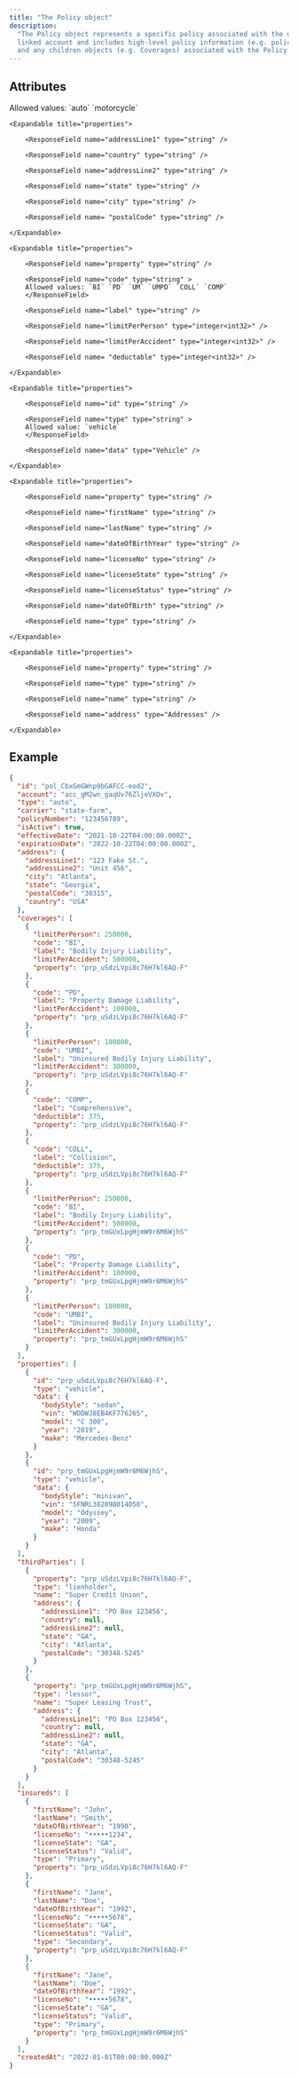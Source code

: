 ```yaml
---
title: "The Policy object"
description:
  "The Policy object represents a specific policy associated with the user's
  linked account and includes high-level policy information (e.g. policy number)
  and any children objects (e.g. Coverages) associated with the Policy."
---
```


## Attributes

<ParamField body="id" type="string" required />

<ParamField body="account" type="string" required />

<ParamField body="type" type="string">
  Allowed values: `auto` `motorcycle`
</ParamField>

<ParamField body="carrier" type="string" required />

<ParamField body="policyNumber" type="string" required />

<ParamField body="isActive" type="boolean" required />

<ParamField body="effectiveDate" type="string" required />

<ParamField body="expirationDate" type="string" required />

<ParamField body="address" type="Adresses" >

    <Expandable title="properties">

        <ResponseField name="addressLine1" type="string" />

        <ResponseField name="country" type="string" />

        <ResponseField name="addressLine2" type="string" />

        <ResponseField name="state" type="string" />

        <ResponseField name="city" type="string" />

        <ResponseField name= "postalCode" type="string" />

    </Expandable>

</ParamField>

<ParamField body="coverages" type="array[Coverages]" >

    <Expandable title="properties">

        <ResponseField name="property" type="string" />

        <ResponseField name="code" type="string" >
        Allowed values: `BI` `PD` `UM` `UMPD` `COLL` `COMP`
        </ResponseField>

        <ResponseField name="label" type="string" />

        <ResponseField name="limitPerPerson" type="integer<int32>" />

        <ResponseField name="limitPerAccident" type="integer<int32>" />

        <ResponseField name= "deductable" type="integer<int32>" />

    </Expandable>

</ParamField>

<ParamField body="properties" type="array[Property]" >

    <Expandable title="properties">

        <ResponseField name="id" type="string" />

        <ResponseField name="type" type="string" >
        Allowed value: `vehicle`
        </ResponseField>

        <ResponseField name="data" type="Vehicle" />

    </Expandable>

</ParamField>

<ParamField body="insured" type="array[Insured]" >

    <Expandable title="properties">

        <ResponseField name="property" type="string" />

        <ResponseField name="firstName" type="string" />

        <ResponseField name="lastName" type="string" />

        <ResponseField name="dateOfBirthYear" type="string" />

        <ResponseField name="licenseNo" type="string" />

        <ResponseField name="licenseState" type="string" />

        <ResponseField name="licenseStatus" type="string" />

        <ResponseField name="dateOfBirth" type="string" />

        <ResponseField name="type" type="string" />

    </Expandable>

</ParamField>

<ParamField body="insured" type="array[Insured]" >

    <Expandable title="properties">

        <ResponseField name="property" type="string" />

        <ResponseField name="type" type="string" />

        <ResponseField name="name" type="string" />

        <ResponseField name="address" type="Addresses" />

    </Expandable>

</ParamField>

<ParamField body="createdAt" type="string" required />

<ParamField body="modifiedAt" type="string" />

## Example

```json
{
  "id": "pol_CbxGmGWnp9bGAFCC-eod2",
  "account": "acc_gM2wn_gaqUv76ZljeVXOv",
  "type": "auto",
  "carrier": "state-farm",
  "policyNumber": "123456789",
  "isActive": true,
  "effectiveDate": "2021-10-22T04:00:00.000Z",
  "expirationDate": "2022-10-22T04:00:00.000Z",
  "address": {
    "addressLine1": "123 Fake St.",
    "addressLine2": "Unit 456",
    "city": "Atlanta",
    "state": "Georgia",
    "postalCode": "30315",
    "country": "USA"
  },
  "coverages": [
    {
      "limitPerPerson": 250000,
      "code": "BI",
      "label": "Bodily Injury Liability",
      "limitPerAccident": 500000,
      "property": "prp_uSdzLVpi8c76H7kl6AQ-F"
    },
    {
      "code": "PD",
      "label": "Property Damage Liability",
      "limitPerAccident": 100000,
      "property": "prp_uSdzLVpi8c76H7kl6AQ-F"
    },
    {
      "limitPerPerson": 100000,
      "code": "UMBI",
      "label": "Uninsured Bodily Injury Liability",
      "limitPerAccident": 300000,
      "property": "prp_uSdzLVpi8c76H7kl6AQ-F"
    },
    {
      "code": "COMP",
      "label": "Comprehensive",
      "deductible": 375,
      "property": "prp_uSdzLVpi8c76H7kl6AQ-F"
    },
    {
      "code": "COLL",
      "label": "Collision",
      "deductible": 375,
      "property": "prp_uSdzLVpi8c76H7kl6AQ-F"
    },
    {
      "limitPerPerson": 250000,
      "code": "BI",
      "label": "Bodily Injury Liability",
      "limitPerAccident": 500000,
      "property": "prp_tmGUxLpgHjmW9r6M6WjhS"
    },
    {
      "code": "PD",
      "label": "Property Damage Liability",
      "limitPerAccident": 100000,
      "property": "prp_tmGUxLpgHjmW9r6M6WjhS"
    },
    {
      "limitPerPerson": 100000,
      "code": "UMBI",
      "label": "Uninsured Bodily Injury Liability",
      "limitPerAccident": 300000,
      "property": "prp_tmGUxLpgHjmW9r6M6WjhS"
    }
  ],
  "properties": [
    {
      "id": "prp_uSdzLVpi8c76H7kl6AQ-F",
      "type": "vehicle",
      "data": {
        "bodyStyle": "sedan",
        "vin": "WDDWJ8EB4KF776265",
        "model": "C 300",
        "year": "2019",
        "make": "Mercedes-Benz"
      }
    },
    {
      "id": "prp_tmGUxLpgHjmW9r6M6WjhS",
      "type": "vehicle",
      "data": {
        "bodyStyle": "minivan",
        "vin": "5FNRL38209B014050",
        "model": "Odyssey",
        "year": "2009",
        "make": "Honda"
      }
    }
  ],
  "thirdParties": [
    {
      "property": "prp_uSdzLVpi8c76H7kl6AQ-F",
      "type": "lienholder",
      "name": "Super Credit Union",
      "address": {
        "addressLine1": "PO Box 123456",
        "country": null,
        "addressLine2": null,
        "state": "GA",
        "city": "Atlanta",
        "postalCode": "30348-5245"
      }
    },
    {
      "property": "prp_tmGUxLpgHjmW9r6M6WjhS",
      "type": "lessor",
      "name": "Super Leasing Trust",
      "address": {
        "addressLine1": "PO Box 123456",
        "country": null,
        "addressLine2": null,
        "state": "GA",
        "city": "Atlanta",
        "postalCode": "30348-5245"
      }
    }
  ],
  "insureds": [
    {
      "firstName": "John",
      "lastName": "Smith",
      "dateOfBirthYear": "1990",
      "licenseNo": "•••••1234",
      "licenseState": "GA",
      "licenseStatus": "Valid",
      "type": "Primary",
      "property": "prp_uSdzLVpi8c76H7kl6AQ-F"
    },
    {
      "firstName": "Jane",
      "lastName": "Doe",
      "dateOfBirthYear": "1992",
      "licenseNo": "•••••5678",
      "licenseState": "GA",
      "licenseStatus": "Valid",
      "type": "Secondary",
      "property": "prp_uSdzLVpi8c76H7kl6AQ-F"
    },
    {
      "firstName": "Jane",
      "lastName": "Doe",
      "dateOfBirthYear": "1992",
      "licenseNo": "•••••5678",
      "licenseState": "GA",
      "licenseStatus": "Valid",
      "type": "Primary",
      "property": "prp_tmGUxLpgHjmW9r6M6WjhS"
    }
  ],
  "createdAt": "2022-01-01T00:00:00.000Z"
}
```
